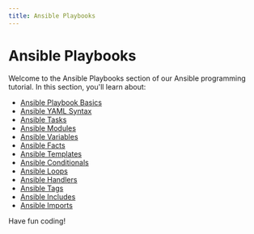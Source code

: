 ```yaml
---
title: Ansible Playbooks
---
```


# Ansible Playbooks

Welcome to the Ansible Playbooks section of our Ansible programming tutorial. In this section, you'll learn about:

- [Ansible Playbook Basics](./0-ansible-playbook-basics.mdx)
- [Ansible YAML Syntax](./1-ansible-yaml-syntax.mdx)
- [Ansible Tasks](./2-ansible-tasks.mdx)
- [Ansible Modules](./3-ansible-modules.mdx)
- [Ansible Variables](./4-ansible-variables.mdx)
- [Ansible Facts](./5-ansible-facts.mdx)
- [Ansible Templates](./6-ansible-templates.mdx)
- [Ansible Conditionals](./7-ansible-conditionals.mdx)
- [Ansible Loops](./8-ansible-loops.mdx)
- [Ansible Handlers](./9-ansible-handlers.mdx)
- [Ansible Tags](./10-ansible-tags.mdx)
- [Ansible Includes](./11-ansible-includes.mdx)
- [Ansible Imports](./12-ansible-imports.mdx)

Have fun coding!